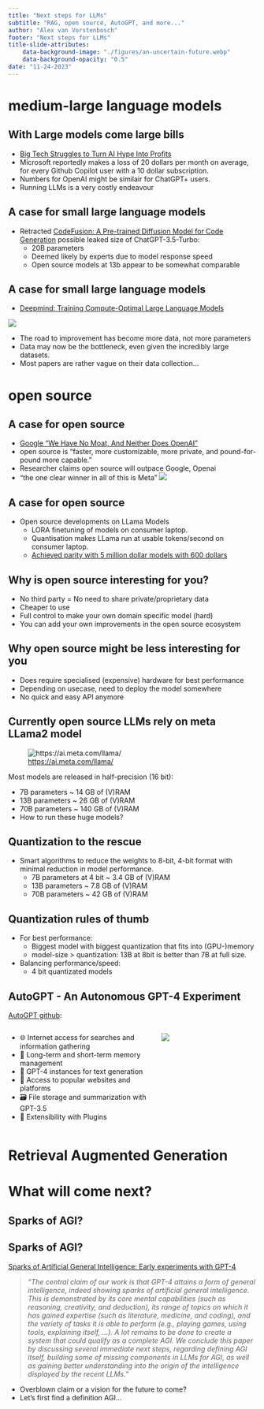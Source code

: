 ```yaml
---
title: "Next steps for LLMs" 
subtitle: "RAG, open source, AutoGPT, and more..."
author: "Alex van Vorstenbosch"
footer: "Next steps for LLMs"
title-slide-attributes:
    data-background-image: "./figures/an-uncertain-future.webp"
    data-background-opacity: "0.5"
date: "11-24-2023"
---
```


# medium-large language models

## With Large models come large bills
- [Big Tech Struggles to Turn AI Hype Into Profits](https://www.wsj.com/tech/ai/ais-costly-buildup-could-make-early-products-a-hard-sell-bdd29b9f)
- Microsoft reportedly makes a loss of 20 dollars per month on average, for every Github Copilot user with a 10 dollar subscription.
- Numbers for OpenAI might be similair for ChatGPT+ users.
- Running LLMs is a very costly endeavour

## A case for small large language models
- Retracted [CodeFusion: A Pre-trained Diffusion Model for Code Generation](https://arxiv.org/abs/2310.17680) possible leaked size of ChatGPT-3.5-Turbo:
    - 20B parameters
    - Deemed likely by experts due to model response speed
    - Open source models at 13b appear to be somewhat comparable 

## A case for small large language models
- [Deepmind: Training Compute-Optimal Large Language Models](https://arxiv.org/pdf/2203.15556.pdf)

![](./figures/isoloss-contours-deepmind.png){fig-align="center"}

- The road to improvement has become more data, not more parameters
- Data may now be the bottleneck, even given the incredibly large datasets.
- Most papers are rather vague on their data collection...

# open source


## A case for open source
- [Google "We Have No Moat, And Neither Does OpenAI"](https://www.semianalysis.com/p/google-we-have-no-moat-and-neither) 
- open source is “faster, more customizable, more private, and pound-for-pound more capable.”
- Researcher claims open source will outpace Google, Openai
- "the one clear winner in all of this is Meta"
![](./figures/we-have-no-moat.webp)

## A case for open source
- Open source developments on LLama Models
    - LORA finetuning of models on consumer laptop.
    - Quantisation makes LLama run at usable tokens/second on consumer laptop.
    - [Achieved parity with 5 million dollar models with 600 dollars](https://crfm.stanford.edu/2023/03/13/alpaca.html)

## Why is open source interesting for you?
- <span class="highlighted-text"> No third party = No need to share private/proprietary data </span>
- Cheaper to use
- Full control to make your own domain specific model (hard)
- You can add your own improvements in the open source ecosystem

## Why open source might be less interesting for you
- Does require specialised (expensive) hardware for best performance
- Depending on usecase, need to deploy the model somewhere
- No quick and easy API anymore

## Currently open source LLMs rely on meta LLama2 model

![[https://ai.meta.com/llama/](https://ai.meta.com/llama/)](./figures/Llama2.png)

Most models are released in half-precision (16 bit):

- 7B parameters ~ 14 GB of (V)RAM
- 13B parameters ~ 26 GB of (V)RAM
- 70B parameters ~ 140 GB of (V)RAM 
- How to run these huge models?

## Quantization to the rescue
- Smart algorithms to reduce the weights to 8-bit, 4-bit format with minimal reduction in model performance.
    - 7B parameters at 4 bit ~ 3.4 GB of (V)RAM
    - 13B parameters ~ 7.8 GB of (V)RAM
    - 70B parameters ~ 42 GB of (V)RAM 

## Quantization rules of thumb
- For best performance:
    - Biggest model with biggest quantization that fits into (GPU-)memory
    - model-size > quantization: 13B at 8bit is better than 7B at full size.
- Balancing performance/speed:
    - 4 bit quantizated models


## AutoGPT - An Autonomous GPT-4 Experiment

[AutoGPT github](https://github.com/Significant-Gravitas/AutoGPT):

:::{.columns}

:::{.column width="60%"}
- 🌐 Internet access for searches and information gathering
- 💾 Long-term and short-term memory management
- 🧠 GPT-4 instances for text generation
- 🔗 Access to popular websites and platforms
- 🗃️ File storage and summarization with GPT-3.5
- 🔌 Extensibility with Plugins
:::

:::{.column width="40%"}
![](./figures/autogpt-stars.svg)
:::

:::

## {background-video="./figures/autogpt-code-improvement.mp4"}


# Retrieval Augmented Generation

## {.full-bg-slide background-image="./figures/retrieval-augmented-generation.png"}

## {.full-bg-slide background-image="./figures/retrieval-augmented-generation2.png"}

# What will come next?

## Sparks of AGI? {.full-bg-slide background-image="./figures/an-uncertain-future.webp"} 

## Sparks of AGI? {.full-bg-slide background-image="./figures/an-uncertain-future.webp" background-opacity=0.3} 
[Sparks of Artificial General Intelligence: Early experiments with GPT-4](https://arxiv.org/pdf/2303.12712.pdf)

> *"The central claim of our work is that GPT-4 attains a form of general intelligence, indeed showing sparks of artificial general intelligence. This is demonstrated by its core mental capabilities (such as reasoning, creativity, and deduction), its range of topics on which it has gained expertise (such as literature, medicine, and coding), and the variety of tasks it is able to perform (e.g., playing games, using tools, explaining itself, ...). A lot remains to be done to create a system that could qualify as a complete AGI. We conclude this paper by discussing several immediate next steps, regarding defining AGI itself, building some of missing components in LLMs for AGI, as well as gaining better understanding into the origin of the intelligence displayed by the recent LLMs."*

- Overblown claim or a vision for the future to come?
- Let's first find a definition AGI...
